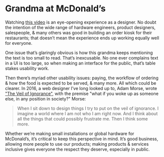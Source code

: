 # Grandma at McDonald’s

<YouTube id="1BzqctRGgaU" />

Watching [this video](https://www.youtube.com/watch?v=1BzqctRGgaU) is an eye-opening experience as a designer. No doubt the intention of the wide range of hardware engineers, product designers, salespeople, & many others was good in building an order kiosk for their restaurants; that doesn’t mean the experience ends up working equally well for everyone.

One issue that’s glaringly obvious is how this grandma keeps mentioning the text is too small to read. That’s inexcusable. No one ever complains text in a UI is too large, so when making an interface for the public, that’s table stakes usability work.

Then there’s myriad other usability issues: paying, the workflow of ordering & how the food is expected to be served, & many more. All which could be clearer. In 2016, a web designer I’ve long looked up to, Adam Morse, wrote ["The Veil of Ignorance"](http://mrmrs.cc/writing/the-veil-of-ignorance/), with the premise "what if you woke up as someone else, in any position in society?" Morse:

> When I sit down to design things I try to put on the veil of ignorance. I imagine a world where I am not who I am right now. And I think about all the things that could possibly frustrate me. Then I think some more.

Whether we’re making small installations or global hardware for McDonald’s, it’s critical to keep this perspective in mind. It’s good business, allowing more people to use our products; making products & services inclusive gives everyone the respect they deserve, especially in public.
